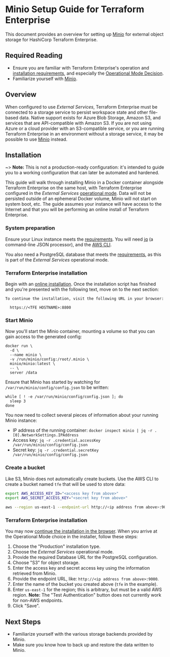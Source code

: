 # Minio Setup Guide for Terraform Enterprise

This document provides an overview for setting up [Minio](https://minio.io) for external object storage for HashiCorp Terraform Enterprise.

## Required Reading

- Ensure you are familiar with Terraform Enterprise's operation and [installation requirements](/terraform/enterprise/replicated/install/pre-install-checklist), and especially the [Operational Mode Decision](/terraform/enterprise/replicated/install/pre-install-checklist#operational-mode-decision).
- Familiarize yourself with [Minio](https://minio.io).

## Overview

When configured to use _External Services_, Terraform Enterprise must be connected to a storage service to persist workspace state and other file-based data. Native support exists for Azure Blob Storage, Amazon S3, and services that are API-compatible with Amazon S3. If you are not using Azure or a cloud provider with an S3-compatible service, or you are running Terraform Enterprise in an environment without a storage service, it may be possible to use [Minio](https://minio.io) instead.

## Installation

~> **Note:** This is not a production-ready configuration: it's intended to guide you to a working configuration that can later be automated and hardened.

This guide will walk through installing Minio in a Docker container alongside Terraform Enterprise on the same host, with Terraform Enterprise configured in the _External Services_ [operational mode](/terraform/enterprise/replicated/install/pre-install-checklist#choose-an-operational-mode). Data will not be persisted outside of an ephemeral Docker volume, Minio will not start on system boot, etc. The guide assumes your instance will have access to the Internet and that you will be performing an online install of Terraform Enterprise.

### System preparation

Ensure your Linux instance meets the [requirements](/terraform/enterprise/replicated/install/pre-install-checklist#configure-linux-instance). You will need [jq](https://stedolan.github.io/jq/) (a command-line JSON processor), and the [AWS CLI](https://aws.amazon.com/cli/).

You also need a PostgreSQL database that meets the [requirements](/terraform/enterprise/replicated/requirements/data-storage/postgres-requirements), as this is part of the _External Services_ operational mode.

### Terraform Enterprise installation

Begin with an [online installation](/terraform/enterprise/replicated/install/interactive/installer#run-the-installer-online). Once the installation script has finished and you're presented with the following text, move on to the next section:

```
To continue the installation, visit the following URL in your browser:

  https://<TFE HOSTNAME>:8800
```

### Start Minio

Now you'll start the Minio container, mounting a volume so that you can gain access to the generated config:

```
docker run \
  -d \
  --name minio \
  -v /run/minio/config:/root/.minio \
  minio/minio:latest \
  -- \
  server /data
```

Ensure that Minio has started by watching for `/var/run/minio/config/config.json` to be written:

```
while [ ! -e /var/run/minio/config/config.json ]; do
  sleep 3
done
```

You now need to collect several pieces of information about your running Minio instance:

- IP address of the running container: `docker inspect minio | jq -r .[0].NetworkSettings.IPAddress`
- Access key: `jq -r .credential.accessKey /var/run/minio/config/config.json`
- Secret key: `jq -r .credential.secretKey /var/run/minio/config/config.json`

### Create a bucket

Like S3, Minio does not automatically create buckets. Use the AWS CLI to create a bucket named `tfe` that will be used to store data:

```bash
export AWS_ACCESS_KEY_ID="<access key from above>"
export AWS_SECRET_ACCESS_KEY="<secret key from above>"

aws --region us-east-1 --endpoint-url http://<ip address from above>:9000 s3 mb s3://tfe
```

### Terraform Enterprise installation

You may now [continue the installation in the browser](/terraform/enterprise/replicated/install/interactive/installer#continue-installation-in-browser). When you arrive at the Operational Mode choice in the installer, follow these steps:

1. Choose the "Production" installation type.
1. Choose the _External Services_ operational mode.
1. Provide the required Database URL for the PostgreSQL configuration.
1. Choose "S3" for object storage.
1. Enter the access key and secret access key using the information retrieved from Minio.
1. Provide the endpoint URL, like: `http://<ip address from above>:9000`.
1. Enter the name of the bucket you created above (`tfe` in the example).
1. Enter `us-east-1` for the region; this is arbitrary, but must be a valid AWS region.
   **Note:** The "Test Authentication" button does not currently work for non-AWS endpoints.
1. Click "Save".

## Next Steps

- Familiarize yourself with the various storage backends provided by Minio.
- Make sure you know how to back up and restore the data written to Minio.
